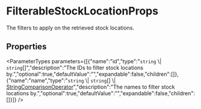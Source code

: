 
# FilterableStockLocationProps

The filters to apply on the retrieved stock locations.

## Properties

<ParameterTypes parameters={[{"name":"id","type":"`string` \\| `string`[]","description":"The IDs to filter stock locations by.","optional":true,"defaultValue":"","expandable":false,"children":[]},{"name":"name","type":"`string` \\| `string`[] \\| [StringComparisonOperator](stock_location.StringComparisonOperator.mdx)","description":"The names to filter stock locations by.","optional":true,"defaultValue":"","expandable":false,"children":[]}]} />
